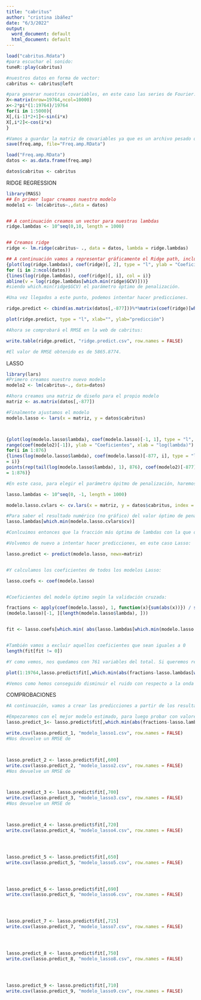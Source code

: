 ---
title: "cabritus"
author: "cristina ibáñez"
date: "6/3/2022"
output:
  word_document: default
  html_document: default
---
```{r}

load("cabritus.Rdata")
#para escuchar el sonido:
tuneR::play(cabritus)

#nuestros datos en forma de vector:
cabritus <- cabritus@left


```

```{r}
#para generar nuestras covariables, en este caso las series de Fourier:
X<-matrix(nrow=19764,ncol=10000)
x<-2*pi*(1:19764)/19764
for(i in 1:5000){
X[,(i-1)*2+1]<-sin(i*x)
X[,i*2]<-cos(i*x)
}
```


```{r}
#Vamos a guardar la matriz de covariables ya que es un archivo pesado que va a ser usado recurrentemente:
save(freq.amp, file="Freq.amp.RData")

```


```{r}
load("Freq.amp.RData")
datos <- as.data.frame(freq.amp)

datos$cabritus <- cabritus
```




RIDGE REGRESSION
```{r}
library(MASS)
## En primer lugar creamos nuestro modelo
modelo1 <- lm(cabritus~.,data = datos)


## A continuación creamos un vector para nuestras lambdas
ridge.lambdas <- 10^seq(0,10, length = 1000)


## Creamos ridge
ridge <- lm.ridge(cabritus~ ., data = datos, lambda = ridge.lambdas)

## A continuación vamos a representar gráficamente el Ridge path, incluyendo también el valor de parámetro óptimo de penalización:
{plot(log(ridge.lambdas), coef(ridge)[, 2], type = "l", ylab = "Coeficientes",xlab = "log(lambda)", ylim = range(coef(modelo1)[-1]), col = 2)
for (i in 2:ncol(datos)) 
{lines(log(ridge.lambdas), coef(ridge)[, i], col = i)}
abline(v = log(ridge.lambdas[which.min(ridge$GCV)]))}
#siendo which.min(ridge$GCV) el parámetro óptimo de penalización.
```
```{r}
#Una vez llegados a este punto, podemos intentar hacer predicciones.

ridge.predict <- cbind(as.matrix(datos[,-877]))%*%matrix(coef(ridge)[which.min(ridge$GCV),-877])

plot(ridge.predict, type = "l", xlab="", ylab="predicción")
```
```{r}
#Ahora se comprobará el RMSE en la web de cabritus:

write.table(ridge.predict, "ridge.predict.csv", row.names = FALSE)

#El valor de RMSE obtenido es de 5865.8774.
```








LASSO
```{r}
library(lars)
#Primero creamos nuestro nuevo modelo
modelo2 <- lm(cabritus~., data=datos)

#Ahora creamos una matriz de diseño para el propio modelo
matriz <- as.matrix(datos[,-877])

#Finalmente ajustamos el modelo
modelo.lasso <- lars(x = matriz, y = datos$cabritus)



{plot(log(modelo.lasso$lambda), coef(modelo.lasso)[-1, 1], type = "l", ylim =
range(coef(modelo2)[-1]), ylab = "Coeficientes", xlab = "log(lambda)")
for(i in 1:876)
{lines(log(modelo.lasso$lambda), coef(modelo.lasso)[-877, i], type = "l", col
= i)}
points(rep(tail(log(modelo.lasso$lambda), 1), 876), coef(modelo2)[-877], col
= 1:876)}
```
```{r}
#En este caso, para elegir el parámetro ópitmo de penalización, haremos lo siguiente:

lasso.lambdas <- 10^seq(0, -1, length = 1000)

modelo.lasso.cvlars <- cv.lars(x = matriz, y = datos$cabritus, index = lasso.lambdas)
```
```{r}
#Para saber el resultado numérico (no gráfico) del valor óptimo de penalización:
lasso.lambdas[which.min(modelo.lasso.cvlars$cv)]
```
```{r}
#Conlcuimos entonces que la fracción más óptima de lambdas con la que deberíamos quedarnos  sería del 82.96%.
```


```{r}
#Volvemos de nuevo a intentar hacer predicciones, en este caso Lasso:

lasso.predict <- predict(modelo.lasso, newx=matriz)


#Y calculamos los coeficientes de todos los modelos Lasso:

lasso.coefs <- coef(modelo.lasso)


#Coeficientes del modelo óptimo según la validación cruzada:

fractions <- apply(coef(modelo.lasso), 1, function(x){sum(abs(x))}) / sum(abs(coef
(modelo.lasso)[-1, ][length(modelo.lasso$lambda), ]))


fit <- lasso.coefs[which.min( abs(lasso.lambdas[which.min(modelo.lasso.cvlars$cv)] - fractions)), ]


#También vamos a excluir aquellos coeficientes que sean iguales a 0
length(fit[fit != 0])
```
```{r}
#Y como vemos, nos quedamos con 761 variables del total. Si queremos representar gráficamente nuestra nueva onda sonora:

plot(1:19764,lasso.predict$fit[,which.min(abs(fractions-lasso.lambdas[which.min(modelo.lasso.cvlars$cv)]))], type = "l", ylab = "y", xlab="x")
```
```{r}
#Vemos como hemos conseguido disminuir el ruido con respecto a la onda sonora original.
```

COMPROBACIONES
```{r}
#A continuación, vamos a crear las predicciones a partir de los resultados anteriores, comprobando cada una de ellas en la web de cabritus:

#Empezaremos con el mejor modelo estimado, para luego probar con valores cercanos y reducir la búsqueda:
lasso.predict_1<- lasso.predict$fit[,which.min(abs(fractions-lasso.lambdas[which.min(modelo.lasso.cvlars$cv)]))]

write.csv(lasso.predict_1, "modelo_lasso1.csv", row.names = FALSE)
#Nos devuelve un RMSE de 



lasso.predict_2 <- lasso.predict$fit[,600]
write.csv(lasso.predict_2, "modelo_lasso2.csv", row.names = FALSE)
#Nos devuelve un RMSE de 



lasso.predict_3 <- lasso.predict$fit[,700]
write.csv(lasso.predict_3, "modelo_lasso3.csv", row.names = FALSE)
#Nos devuelve un RMSE de 



lasso.predict_4 <- lasso.predict$fit[,720]
write.csv(lasso.predict_4, "modelo_lasso4.csv", row.names = FALSE)




lasso.predict_5 <- lasso.predict$fit[,650]
write.csv(lasso.predict_5, "modelo_lasso5.csv", row.names = FALSE)




lasso.predict_6 <- lasso.predict$fit[,690]
write.csv(lasso.predict_6, "modelo_lasso6.csv", row.names = FALSE)




lasso.predict_7 <- lasso.predict$fit[,715]
write.csv(lasso.predict_7, "modelo_lasso7.csv", row.names = FALSE)




lasso.predict_8 <- lasso.predict$fit[,750]
write.csv(lasso.predict_8, "modelo_lasso8.csv", row.names = FALSE)




lasso.predict_9 <- lasso.predict$fit[,710]
write.csv(lasso.predict_9, "modelo_lasso9.csv", row.names = FALSE)
```


